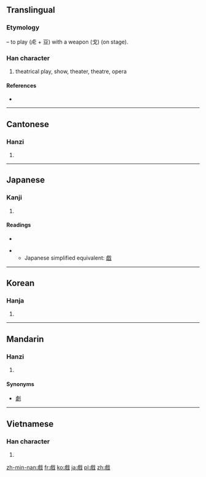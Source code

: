 {{also|戯|戏}}
==Translingual==
{{ja-forms|[[戯]]|[[戏]]|戲}}

===Etymology===
{{Han compound|虍|豆|t2=play|戈|t3=weapon|ls=ic}} – to play (虍 + 豆) with a weapon (戈) (on stage).

===Han character===
{{Han char|rn=62|rad=戈|as=13|sn=17|four=2325<sub>0</sub>|canj=卜廿戈 (YTI)}}

# theatrical play, show, theater, theatre, opera

====References====
* {{Han ref|kx=0414.230|dkj=11681|hdz=21413.130|uh=6232|ud=25138|bh=C0B8|bd=49336}}

----

==Cantonese==

===Hanzi===
{{yue-hanzi|jyut=[[hei3]]|y=hei3|sim=戏}}

# {{defn|lang=yue|sort=戈13}}

----

==Japanese==

===Kanji===
{{ja-kanji|grade=|rs=戈13}}

# {{defn|lang=ja|sort=戈13}}

====Readings====
* {{ja-readings|on=[[ぎ]] (gi), [[げ]] (ge), [[き]] (ki)|kun=[[たわむれる]] (tawamureru)}}

** Japanese simplified equivalent: [[戯]]

----

==Korean==

===Hanja===
{{ko-hanja|hangeul=희|eumhun=|rv=hui|mr=hŭi|y=huy}}

# {{defn|lang=ko|sort=戈13}}

----

==Mandarin==

===Hanzi===
{{cmn-hanzi|sim=戏|pin=[[xì]] ([[xi4]]), [[xī]] ([[xi1]])|wg=hsi<sup>4</sup>, hsi<sup>1</sup>}}

# {{defn|lang=cmn|sort=戈13}}

====Synonyms====
* [[劇]]

----

==Vietnamese==

===Han character===
{{vi-hantu|[[hí]], [[hé]], [[hi]], [[hô]]|rs=戈13}}

# {{defn|lang=vi|sort=戈13}}

[[zh-min-nan:戲]]
[[fr:戲]]
[[ko:戲]]
[[ja:戲]]
[[pl:戲]]
[[zh:戲]]